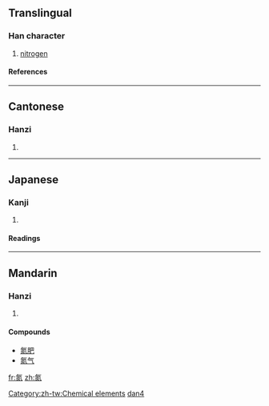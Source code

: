 ==Translingual==
===Han character===
{{Han char|rn=84|rad=气|as=08|sn=12|four=8081<sub>7</sub>|canj=人弓火火 (ONFF)}}
# [[nitrogen]]
====References====
{{Han ref|kx=0600.011|dkj=17071|hdz=32013.060|uh=6C2E|ud=27694|bh=B4E1|bd=46305}}

----
==Cantonese==
===Hanzi===
{{yue-hanzi|jyut=|y=daam6}}
# {{defn|Cantonese}}

----
==Japanese==
===Kanji===
{{ja-kanji|grade=|rs=气08}}
# {{defn|Japanese}} 
====Readings====
{{ja-readings|on=[[たん]] (tan)|kun=}}

----
==Mandarin==
===Hanzi===
{{cmn-hanzi|pin=[[dàn]] (dan4)|wg=tan<sup>4</sup>}}
# {{defn|Mandarin}}

====Compounds====
*[[氮肥]]
*[[氮气]]



[[Category:zh-tw:Chemical elements]]
[[Category:zh-cn:Chemical elements|dan4]]

[[fr:氮]]
[[zh:氮]]